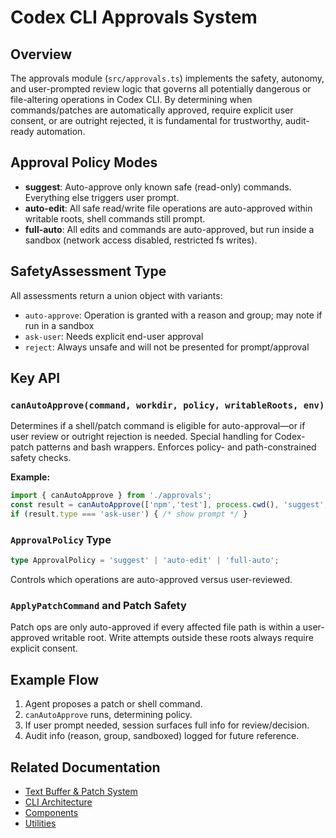 # Codex CLI Approvals System

## Overview

The approvals module (`src/approvals.ts`) implements the safety, autonomy, and user-prompted review logic that governs all potentially dangerous or file-altering operations in Codex CLI. By determining when commands/patches are automatically approved, require explicit user consent, or are outright rejected, it is fundamental for trustworthy, audit-ready automation.

## Approval Policy Modes
- **suggest**: Auto-approve only known safe (read-only) commands. Everything else triggers user prompt.
- **auto-edit**: All safe read/write file operations are auto-approved within writable roots, shell commands still prompt.
- **full-auto**: All edits and commands are auto-approved, but run inside a sandbox (network access disabled, restricted fs writes).

## SafetyAssessment Type
All assessments return a union object with variants:
- `auto-approve`: Operation is granted with a reason and group; may note if run in a sandbox
- `ask-user`: Needs explicit end-user approval
- `reject`: Always unsafe and will not be presented for prompt/approval

## Key API

### `canAutoApprove(command, workdir, policy, writableRoots, env)`
Determines if a shell/patch command is eligible for auto-approval—or if user review or outright rejection is needed. Special handling for Codex-patch patterns and bash wrappers. Enforces policy- and path-constrained safety checks.

**Example:**
```ts
import { canAutoApprove } from './approvals';
const result = canAutoApprove(['npm','test'], process.cwd(), 'suggest', ['/home/me/project'], process.env);
if (result.type === 'ask-user') { /* show prompt */ }
```

### `ApprovalPolicy` Type
```ts
type ApprovalPolicy = 'suggest' | 'auto-edit' | 'full-auto';
```
Controls which operations are auto-approved versus user-reviewed.

### `ApplyPatchCommand` and Patch Safety
Patch ops are only auto-approved if every affected file path is within a user-approved writable root. Write attempts outside these roots always require explicit consent.

## Example Flow
1. Agent proposes a patch or shell command.
2. `canAutoApprove` runs, determining policy.
3. If user prompt needed, session surfaces full info for review/decision.
4. Audit info (reason, group, sandboxed) logged for future reference.

## Related Documentation
- [Text Buffer & Patch System](./patch-approval.mdx)
- [CLI Architecture](./cli.mdx)
- [Components](./components.mdx)
- [Utilities](./utils.mdx)
